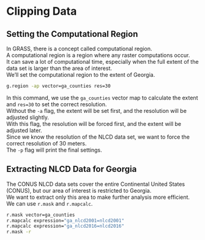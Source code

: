 # Clipping Data {.unnumbered #sec-clipping-data}

## Setting the Computational Region

In GRASS, there is a concept called computational region.  
A computational region is a region where any raster computations occur.  
It can save a lot of computational time, especially when the full extent of the data set is larger than the area of interest.  
We'll set the computational region to the extent of Georgia.

```bash
g.region -ap vector=ga_counties res=30
```

In this command, we use the `ga_counties` vector map to calculate the extent and `res=30` to set the correct resolution.  
Without the `-a` flag, the extent will be set first, and the resolution will be adjusted slightly.  
With this flag, the resolution will be forced first, and the extent will be adjusted later.  
Since we know the resolution of the NLCD data set, we want to force the correct resolution of 30 meters.  
The `-p` flag will print the final settings.

## Extracting NLCD Data for Georgia

The CONUS NLCD data sets cover the entire Continental United States (CONUS), but our area of interest is restricted to Georgia.  
We want to extract only this area to make further analysis more efficient.  
We can use `r.mask` and `r.mapcalc`.

```bash
r.mask vector=ga_counties
r.mapcalc expression="ga_nlcd2001=nlcd2001"
r.mapcalc expression="ga_nlcd2016=nlcd2016"
r.mask -r
```